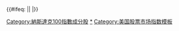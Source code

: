 {{Navbox
| name      = NASDAQ-100
| title     = [[納斯達克100指數]]成份股公司 (截至2022年2月22日)
| state     = {{{state|autocollapse}}}
| listclass = hlist

| list1     =
* [[蘋果公司|苹果]]（AAPL）
* [[Airbnb]]（ABNB）
* [[Adobe|奥多比]]（ADBE）
* [[亚德诺半导体|亚德诺]]（ADI）
* [[ADP (公司)|安德普翰]]（ADP）
* [[Autodesk|欧特克]]（ADSK）
* [[美國電力公司]]（AEP）
* [[艾利科技]]（ALGN）
* [[应用材料]]（AMAT）
* [[超微半导体|超微]]（AMD）
* [[安进]]（AMGN）
* [[亞馬遜公司|亚马逊]]（AMZN）
* [[ANSYS公司|Ansys]]（ANSS）
* [[艾司摩爾]]（ASML）
* [[动视暴雪]]（ATVI）
* [[博通有限|博通]]（AVGO）
* [[阿斯利康]]（AZN）
* [[百度]]（BIDU）
* [[Biogen|渤健]]（BIIB）
* [[Booking Holdings|缤客控股]]（BKNG）
* [[Cadence|楷登电子]]（CDNS）
* [[美國聯合能源公司]]（CEG）
* [[塞納公司]]（CERN）
* [[特許通訊]]（CHTR）
* [[康卡斯特]]（CMCSA）
* [[好市多]]（COST）
* [[CrowdStrike]]（CRWD）
* {{Link-en|克帕特|Copart}}（CPRT）
* [[思科系统|思科]]（CSCO）
* [[CSX公司]]（CSX）
* [[信達思]]（CTAS）
* [[高知特]]（CTSH)
* [[数据狗]]（DDOG)
* [[美元树]]（DLTR）
* {{Link-en|DocuSign|DocuSign}}（DOCU）
* {{Link-en|Dexcom|Dexcom}}（DXCM）
* [[艺电]]（EA）
* [[eBay|易贝]]（EBAY）
* [[艾索倫電力公司|爱克斯龙]]（EXC）
* [[快扣]]（FAST）
* [[Meta (企業)|Meta]]（FB）
* [[Fiserv|费哲]]（FISV）
* {{link-en|Fortinet|Fortinet}}（FTNT）
* [[吉利德科學|吉利德]]（GILD）
* [[Alphabet]]（GOOG）
* [[霍尼韋爾]]（HON）
* [[爱德士]]（IDXX）
* [[Illumina|宜曼达]]（ILMN）
* [[英特尔]]（INTC）
* [[Intuit|财捷]]（INTU）
* [[直覺手術|直觉]]（ISRG）
* [[京東 (網站)|京东]]（JD）
* {{Link-en|Keurig Dr Pepper|Keurig Dr Pepper}}（KDP）
* [[卡夫亨氏]]（KHC）
* [[科磊]] (KLAC)
* [[Lucid Motors]] (LCID)
* [[泛林集团|泛林]]（LRCX）
* [[露露柠檬]]（LULU）
* [[萬豪國際|万豪]]（MAR）
* [[微晶片科技|微芯]]（MCHP）
* [[亿滋国际]]（MDLZ）
* [[美卡多]]（MELI）
* [[怪物饮料|怪物]]（MNST）
* [[莫德納]]（MRNA）
* [[美滿電子科技]]（MRVL）
* [[微软]]（MSFT）
* [[Match Group]]（MTCH）
* [[美光科技|美光]]（MU）
* [[Netflix|奈飞]]（NFLX）
* [[网易]]（NTES）
* [[英伟达]]（NVDA）
* [[恩智浦半导体|恩智浦]]（NXPI）
* {{Link-en|Old Dominion Freight Line|Old Dominion Freight Line}}（ODFL）
* {{Link-en|Okta (identity management)|Okta, Inc. }}（OKTA）
* {{Link-en|奥莱利汽车配件|O'Reilly Auto Parts|奥莱利}}（ORLY）
* [[派拓网络]]（PANW）
* [[沛齊]]（PAYX）
* [[帕卡]]（PCAR）
* [[拼多多]]（PDD）
* [[百事公司|百事]]（PEP）
* [[PayPal|贝宝]]（PYPL）
* [[高通]]（QCOM）
* [[再生元製藥|再生元]]（REGN）
* [[羅斯百貨|罗斯]]（ROST）
* [[星巴克]]（SBUX）
* {{Link-en|西雅图遗传|Seattle Genetics}}（SGEN）
* [[天狼星XM]]（SIRI）
* [[新思科技|新思]]（SNPS）
* [[Splunk]]（SPLK）
* {{Link-en|思佳讯|Skyworks Solutions}}（SWKS）
* [[Atlassian]]（TEAM）
* [[T-Mobile美国]]（TMUS）
* [[特斯拉 (公司)|特斯拉]]（TSLA）
* [[德州仪器]]（TXN）
* {{Link-en|威瑞斯克分析|Verisk Analytics|威瑞斯克}}（VRSK）
* [[威瑞信]]（VRSN）
* [[福泰製藥|福泰]]（VRTX）
* [[沃爾格林聯合博姿]]（WBA）
* [[Workday]]（WDAY）
* {{Link-en|埃克西尔能源|Xcel Energy|埃克西尔}}（XEL）
* [[Zoom (公司)|Zoom]]（ZM）
* [[Zscaler]]（ZS）
            
| below     = 注：以股票代號排序。

}}<includeonly>{{#ifeq:{{NAMESPACE}}
|{{ns:0}}|[[Category:納斯達克100指數成分股]]
|}}</includeonly><noinclude>
{{doc|content=
{{collapsible option}}
}}
[[Category:納斯達克上市公司|*]]
[[Category:美国股票市场指数模板]]
</noinclude>